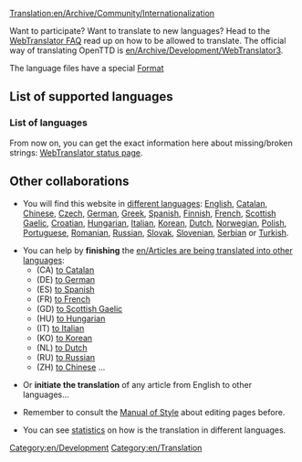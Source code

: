 [[Translation:en/Archive/Community/Internationalization]]


Want to participate? Want to translate to new languages? Head to the [http://translator.openttd.org/en/faq WebTranslator FAQ] read up on how to be allowed to translate. The official way of translating OpenTTD is [[en/Archive/Development/WebTranslator3]].

The language files have a special [[en/Archive/Source/OpenTTDDevBlackBook/Format of langfiles|Format]]

=='''List of supported languages'''==

==='''List of languages'''===
From now on, you can get the exact information here about missing/broken strings:
[https://translator.openttd.org/project/openttd-trunk WebTranslator status page].

=='''Other collaborations'''==
*You will find this website in [[:Category:en/Articles in other languages|different languages]]: [[en/Main Page|English]], [[ca/Main Page|Catalan]], [[zh/Main Page|Chinese]], [[cs/Main Page|Czech]], [[de/Main Page|German]], [[el/Main Page|Greek]], [[es/Main Page|Spanish]], [[fi/Main Page|Finnish]], [[fr/Main Page|French]], [[gd/Main Page|Scottish Gaelic]], [[hr/Main Page|Croatian]], [[hu/Main Page|Hungarian]], [[it/Main Page|Italian]], [[ko/Main Page|Korean]], [[nl/Main Page|Dutch]], [[no/Main Page|Norwegian]], [[pl/Main Page|Polish]], [[pt/Main Page|Portuguese]], [[ro/Main Page|Romanian]], [[ru/Main Page|Russian]], [[sk/Main Page|Slovak]], [[sl/Main Page|Slovenian]], [[sr/Main Page|Serbian]] or [[tr/Main Page|Turkish]].

*You can help by '''finishing''' the [[en/Articles are being translated into other languages]]:
**(CA) [[:Category:ca/Articles traduint-se al català|to Catalan]]
**(DE) [[:Category:de/Artikel, welche in die deutsche Sprache übersetzt werden|to German]]
**(ES) [[:Category:es/Artículos que se están traduciendo al español|to Spanish]]
**(FR) [[:Category:fr/À traduire en français|to French]]
**(GD) [[:Category:gd/Ag eadar-theangachadh dhan Ghàidhlig|to Scottish Gaelic]]
**(HU) [[:Category:hu/Fordításban|to Hungarian]]
**(IT) [[:Category:it/Articoli in fase di traduzione|to Italian]]
**(KO) [[:Category:ko/한국어로 번역 중인 문서|to Korean]]
**(NL) [[:Category:nl/Artikelen die worden vertaald|to Dutch]]
**(RU) [[:Category:ru/Статьи, которые в настоящее время переводятся на русский язык|to Russian]]
**(ZH) [[:Category:zh/中文文章|to Chinese]] ...

*Or '''initiate the translation''' of any article from English to other languages...

*Remember to consult the [[en/Wiki/Manual of Style#non-english-pages|Manual of Style]] about editing pages before.

*You can see [[:Category:en/Other languages|statistics]] on how is the translation in different languages.

[[Category:en/Development]][[Category:en/Translation]]